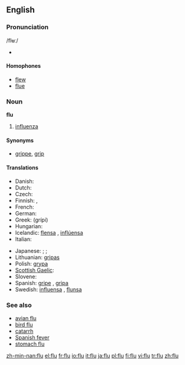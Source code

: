 ==English==

===Pronunciation===
/flʉː/
* {{audio|en-us-flu.ogg|Audio (US)}}

====Homophones====
* [[flew]]
* [[flue]]

===Noun===
'''flu'''

# [[influenza]]

====Synonyms====
* [[grippe]], [[grip]]

====Translations====
{{trans-top|influenza}}
* Danish: {{t-|da|influenza|c}}
* Dutch: {{t+|nl|griep|f}}
* Czech: {{t-|cs|chřipka|f}}
* Finnish: {{t+|fi|influenssa}}, {{t-|fi|flunssa}}
* French: {{t+|fr|grippe|f}}
* German: {{t+|de|Grippe|f}}
* Greek: {{t|el|γρίπη|f|sc=Grek}} (grípi)
* Hungarian: {{t+|hu|influenza}}
* Icelandic: [[flensa]] {{f}}, [[inflúensa]] {{f}}
* Italian: {{t+|it|influenza|f}}
{{trans-mid}}
* Japanese: {{qualifier|general}} {{t+|ja|風邪|tr=kaze|sc=Jpan}}; {{qualifier|detailed}} {{t|ja|ウイルス性の風邪|tr=uirusu-sei no kaze|sc=Jpan}}; {{qualifier|medical}} {{t+|ja|流行性感冒|tr=ryūkōsē-kanbō|sc=Jpan}}
* Lithuanian: [[gripas]] {{m}}
* Polish: [[grypa]] {{f}}
* [[Scottish Gaelic]]: {{t-|gd|cnatan mòr|m|xs=Scottish Gaelic}}
* Slovene: {{t+|sl|gripa|f}}
* Spanish: [[gripe]] {{f}}, [[gripa]] {{f}} {{italbrac|Colombia|Mexico}}
* Swedish: [[influensa]] {{c}}, [[flunsa]] {{c}}
{{trans-bottom}}

===See also===
* [[avian flu]]
* [[bird flu]]
* [[catarrh]]
* [[Spanish fever]]
* [[stomach flu]]

[[zh-min-nan:flu]]
[[el:flu]]
[[fr:flu]]
[[io:flu]]
[[it:flu]]
[[ja:flu]]
[[pl:flu]]
[[fi:flu]]
[[vi:flu]]
[[tr:flu]]
[[zh:flu]]